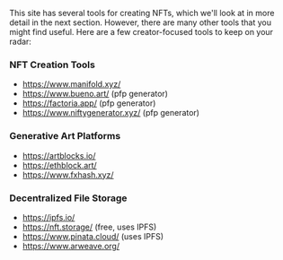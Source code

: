This site has several tools for creating NFTs, which we'll look at in more
detail in the next section. However, there are many other tools that you might
find useful. Here are a few creator-focused tools to keep on your radar:

### NFT Creation Tools

- https://www.manifold.xyz/
- https://www.bueno.art/ (pfp generator)
- https://factoria.app/ (pfp generator)
- https://www.niftygenerator.xyz/ (pfp generator)

### Generative Art Platforms

- https://artblocks.io/
- https://ethblock.art/
- https://www.fxhash.xyz/

### Decentralized File Storage

- https://ipfs.io/
- https://nft.storage/ (free, uses IPFS)
- https://www.pinata.cloud/ (uses IPFS)
- https://www.arweave.org/
